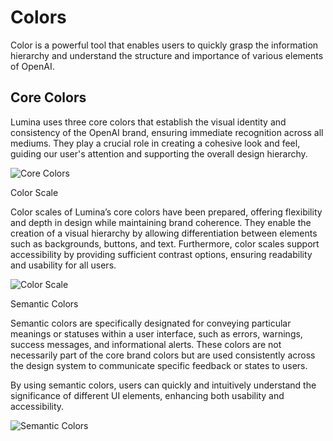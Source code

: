 
<Meta name="Colors" title="Tokens/Colors" />

# Colors

Color is a powerful tool that enables users to quickly grasp the information hierarchy and understand the structure and importance of various elements of OpenAI.

## Core Colors

Lumina uses three core colors that establish the visual identity and consistency of the OpenAI brand, ensuring immediate recognition across all mediums. They play a crucial role in creating a cohesive look and feel, guiding our user's attention and supporting the overall design hierarchy.

![Core Colors](/images/bg-7.png)

Color Scale

Color scales of Lumina’s core colors have been prepared, offering flexibility and depth in design while maintaining brand coherence. They enable the creation of a visual hierarchy by allowing differentiation between elements such as backgrounds, buttons, and text. Furthermore, color scales support accessibility by providing sufficient contrast options, ensuring readability and usability for all users.

![Color Scale](/images/bg-8.png)

Semantic Colors

Semantic colors are specifically designated for conveying particular meanings or statuses within a user interface, such as errors, warnings, success messages, and informational alerts. These colors are not necessarily part of the core brand colors but are used consistently across the design system to communicate specific feedback or states to users. 

By using semantic colors, users can quickly and intuitively understand the significance of different UI elements, enhancing both usability and accessibility.

![Semantic Colors](/images/bg-9.png)

